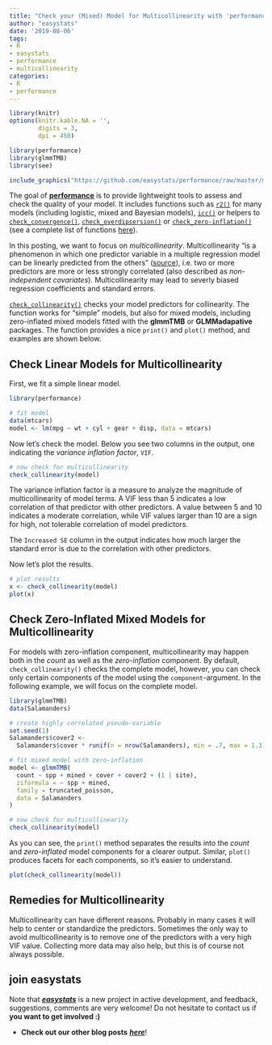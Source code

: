 ```yaml
---
title: "Check your (Mixed) Model for Multicollinearity with 'performance'"
author: "easystats"
date: '2019-08-06'
tags:
- R
- easystats
- performance
- multicollinearity
categories:
- R
- performance
---
```



```r
library(knitr)
options(knitr.kable.NA = '',
        digits = 3,
        dpi = 450)

library(performance)
library(glmmTMB)
library(see)
```

```r
include_graphics("https://github.com/easystats/performance/raw/master/man/figures/logo.png")
```

The goal of [**performance**](https://github.com/easystats/performance) is to provide lightweight tools to assess and check the quality of your model. It includes functions such as [`r2()`](https://easystats.github.io/performance/reference/r2.html) for many models (including logistic, mixed and Bayesian models), [`icc()`](https://easystats.github.io/performance/reference/icc.html) or helpers to [`check_convergence()`](https://easystats.github.io/performance/reference/check_convergence.html), [`check_overdipsersion()`](https://easystats.github.io/performance/reference/check_overdispersion.html) or [`check_zero-inflation()`](https://easystats.github.io/performance/reference/check_zeroinflation.html) (see a complete list of functions [here](https://easystats.github.io/performance/reference/index.html)).

In this posting, we want to focus on *multicollinearity*. Multicollinearity "is a phenomenon in which one predictor variable in a multiple regression model can be linearly predicted from the others" ([source](https://en.wikipedia.org/wiki/Multicollinearity)), i.e. two or more predictors are more or less strongly correlated (also described as _non-independent covariates_). Multicollinearity may lead to severly biased regression coefficients and standard errors.

[`check_collinearity()`](https://easystats.github.io/performance/reference/check_convergence.html) checks your model predictors for collinearity. The function works for "simple" models, but also for mixed models, including zero-inflated mixed models fitted with the **glmmTMB** or **GLMMadapative** packages. The function provides a nice `print()` and `plot()` method, and examples are shown below.

## Check Linear Models for Multicollinearity

First, we fit a simple linear model.

```r
library(performance)

# fit model
data(mtcars)
model <- lm(mpg ~ wt + cyl + gear + disp, data = mtcars)
```

Now let's check the model. Below you see two columns in the output, one indicating the _variance inflation factor_, `VIF`. 

```r
# now check for multicollinearity
check_collinearity(model)
```

The variance inflation factor is a measure to analyze the magnitude of multicollinearity of model terms. A VIF less than 5 indicates a low correlation of that predictor with other predictors. A value between 5 and 10 indicates a moderate correlation, while VIF values larger than 10 are a sign for high, not tolerable correlation of model predictors.

The `Increased SE` column in the output indicates how much larger the standard error is due to the correlation with other predictors.

Now let's plot the results.

```r
# plot results
x <- check_collinearity(model)
plot(x)
```

## Check Zero-Inflated Mixed Models for Multicollinearity

For models with zero-inflation component, multicollinearity may happen both in the _count_ as well as the _zero-inflation_ component. By default, `check_collinearity()` checks the complete model, however, you can check only certain components of the model using the `component`-argument. In the following example, we will focus on the complete model.

```r
library(glmmTMB)
data(Salamanders)

# create highly correlated pseudo-variable
set.seed(1)
Salamanders$cover2 <-
  Salamanders$cover * runif(n = nrow(Salamanders), min = .7, max = 1.3)

# fit mixed model with zero-inflation
model <- glmmTMB(
  count ~ spp + mined + cover + cover2 + (1 | site), 
  ziformula = ~ spp + mined, 
  family = truncated_poisson, 
  data = Salamanders
)

# now check for multicollinearity
check_collinearity(model)
```

As you can see, the `print()` method separates the results into the _count_ and _zero-inflated_ model components for a clearer output. Similar, `plot()` produces facets for each components, so it's easier to understand.

```r
plot(check_collinearity(model))
```

## Remedies for Multicollinearity

Multicollinearity can have different reasons. Probably in many cases it will help to center or standardize the predictors. Sometimes the only way to avoid multicollinearity is to remove one of the predictors with a very high VIF value. Collecting more data may also help, but this is of course not always possible.

## join easystats

Note that [***easystats***](https://github.com/easystats) is a new project in active development, and feedback, suggestions, comments are very welcome! Do not hesitate to contact us if **you want to get involved :)**

- **Check out our other blog posts** [***here***](https://easystats.github.io/blog/posts/)!
